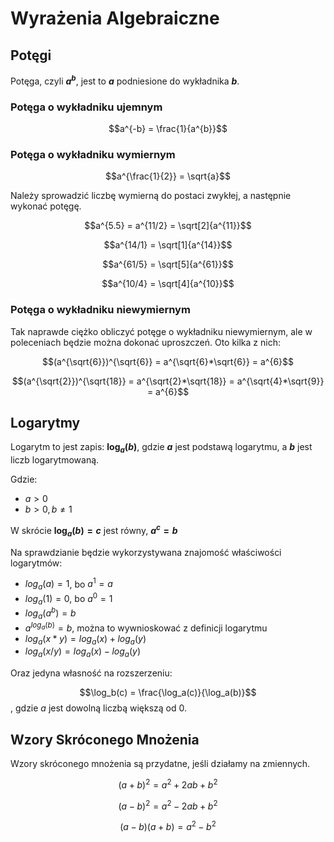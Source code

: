 # Wyrażenia Algebraiczne

## Potęgi

Potęga, czyli **$a^b$**, jest to **$a$** podniesione do wykładnika **$b$**.

### Potęga o wykładniku ujemnym

$$a^{-b} = \frac{1}{a^{b}}$$

### Potęga o wykładniku wymiernym

$$a^{\frac{1}{2}} = \sqrt{a}$$

Należy sprowadzić liczbę wymierną do postaci zwykłej, a następnie wykonać potęgę.

$$a^{5.5} = a^{11/2} = \sqrt[2]{a^{11}}$$

$$a^{14/1} = \sqrt[1]{a^{14}}$$

$$a^{61/5} = \sqrt[5]{a^{61}}$$

$$a^{10/4} = \sqrt[4]{a^{10}}$$

### Potęga o wykładniku niewymiernym

Tak naprawde ciężko obliczyć potęge o wykładniku niewymiernym, ale w poleceniach będzie można dokonać uproszczeń. Oto kilka z nich:

$$(a^{\sqrt{6}})^{\sqrt{6}} = a^{\sqrt{6}*\sqrt{6}} = a^{6}$$

$$(a^{\sqrt{2}})^{\sqrt{18}} = a^{\sqrt{2}*\sqrt{18}} = a^{\sqrt{4}*\sqrt{9}} = a^{6}$$

## Logarytmy

Logarytm to jest zapis: **$\log_a(b)$**, gdzie **$a$** jest podstawą logarytmu, a **$b$** jest liczb logarytmowaną.

Gdzie:
* $a > 0$
* $b > 0, b \neq 1$

W skrócie **$\log_a(b) = c$** jest równy, **$a^c = b$**

Na sprawdzianie będzie wykorzystywana znajomość właściwości logarytmów:
* $log_a(a) = 1$, bo $a^1 = a$
* $log_a(1) = 0$, bo $a^0 = 1$
* $log_a(a^b) = b$
* $a^{log_a(b)} = b$, można to wywnioskować z definicji logarytmu
* $log_a(x*y) = log_a(x) + log_a(y)$
* $log_a(x/y) = log_a(x) - log_a(y)$

Oraz jedyna własność na rozszerzeniu:

$$\log_b(c) = \frac{\log_a(c)}{\log_a(b)}$$, gdzie $a$ jest dowolną liczbą większą od 0.

## Wzory Skróconego Mnożenia

Wzory skróconego mnożenia są przydatne, jeśli działamy na zmiennych.

$$(a+b)^2 = a^2 + 2ab + b^2$$

$$(a-b)^2 = a^2 - 2ab + b^2$$

$$(a-b)(a+b) = a^2 - b^2$$